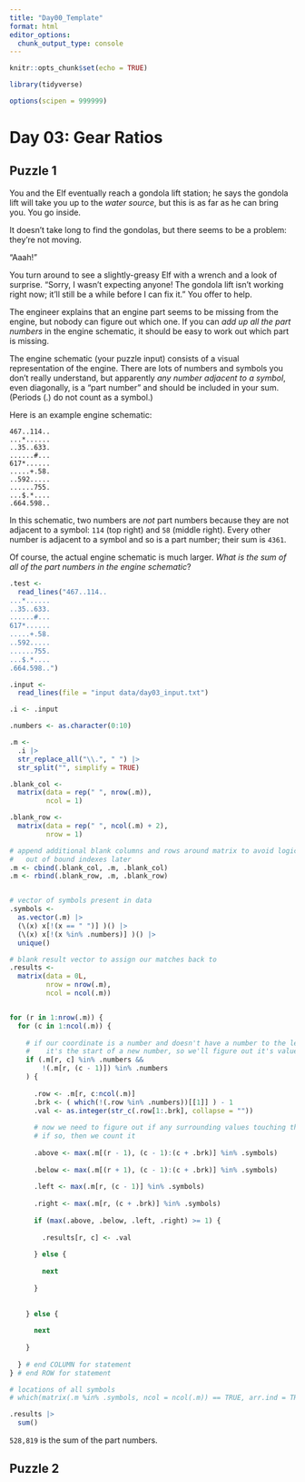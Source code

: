 ```yaml
---
title: "Day00_Template"
format: html
editor_options: 
  chunk_output_type: console
---
```



```r
knitr::opts_chunk$set(echo = TRUE)

library(tidyverse)

options(scipen = 999999)
```

# Day 03: Gear Ratios

## Puzzle 1

You and the Elf eventually reach a gondola lift station; he says the gondola lift will take you up to the *water source*, but this is as far as he can bring you. You go inside.

It doesn't take long to find the gondolas, but there seems to be a problem: they're not moving.

"Aaah!"

You turn around to see a slightly-greasy Elf with a wrench and a look of surprise. "Sorry, I wasn't expecting anyone! The gondola lift isn't working right now; it'll still be a while before I can fix it." You offer to help.

The engineer explains that an engine part seems to be missing from the engine, but nobody can figure out which one. If you can *add up all the part numbers* in the engine schematic, it should be easy to work out which part is missing.

The engine schematic (your puzzle input) consists of a visual representation of the engine. There are lots of numbers and symbols you don't really understand, but apparently *any number adjacent to a symbol*, even diagonally, is a "part number" and should be included in your sum. (Periods (.) do not count as a symbol.)

Here is an example engine schematic:
```
467..114..
...*......
..35..633.
......#...
617*......
.....+.58.
..592.....
......755.
...$.*....
.664.598..
```

In this schematic, two numbers are *not* part numbers because they are not adjacent to a symbol: `114` (top right) and `58` (middle right). Every other number is adjacent to a symbol and so is a part number; their sum is `4361`.

Of course, the actual engine schematic is much larger. *What is the sum of all of the part numbers in the engine schematic*?

```r
.test <- 
  read_lines("467..114..
...*......
..35..633.
......#...
617*......
.....+.58.
..592.....
......755.
...$.*....
.664.598..")

.input <- 
  read_lines(file = "input data/day03_input.txt")

```

```r
.i <- .input

.numbers <- as.character(0:10)

.m <- 
  .i |> 
  str_replace_all("\\.", " ") |> 
  str_split("", simplify = TRUE)

.blank_col <- 
  matrix(data = rep(" ", nrow(.m)), 
         ncol = 1)

.blank_row <- 
  matrix(data = rep(" ", ncol(.m) + 2), 
         nrow = 1)

# append additional blank columns and rows around matrix to avoid logic considering
#   out of bound indexes later
.m <- cbind(.blank_col, .m, .blank_col)
.m <- rbind(.blank_row, .m, .blank_row)


# vector of symbols present in data
.symbols <- 
  as.vector(.m) |> 
  (\(x) x[!(x == " ")] )() |> 
  (\(x) x[!(x %in% .numbers)] )() |> 
  unique()

# blank result vector to assign our matches back to
.results <- 
  matrix(data = 0L, 
         nrow = nrow(.m), 
         ncol = ncol(.m))


for (r in 1:nrow(.m)) {
  for (c in 1:ncol(.m)) {
    
    # if our coordinate is a number and doesn't have a number to the left,
    #    it's the start of a new number, so we'll figure out it's value
    if (.m[r, c] %in% .numbers &&
        !(.m[r, (c - 1)]) %in% .numbers 
    ) {
      
      .row <- .m[r, c:ncol(.m)]
      .brk <- ( which(!(.row %in% .numbers))[[1]] ) - 1
      .val <- as.integer(str_c(.row[1:.brk], collapse = "")) 
      
      # now we need to figure out if any surrounding values touching this number are symbols
      # if so, then we count it
      
      .above <- max(.m[(r - 1), (c - 1):(c + .brk)] %in% .symbols)
      
      .below <- max(.m[(r + 1), (c - 1):(c + .brk)] %in% .symbols)
      
      .left <- max(.m[r, (c - 1)] %in% .symbols)
      
      .right <- max(.m[r, (c + .brk)] %in% .symbols)
      
      if (max(.above, .below, .left, .right) >= 1) {
        
        .results[r, c] <- .val
        
      } else {
        
        next
        
      }
      
      
    } else {
      
      next
      
    }
    
  } # end COLUMN for statement
} # end ROW for statement

# locations of all symbols
# which(matrix(.m %in% .symbols, ncol = ncol(.m)) == TRUE, arr.ind = TRUE)

.results |> 
  sum()


```

`528,819` is the sum of the part numbers.



## Puzzle 2

```r
```

